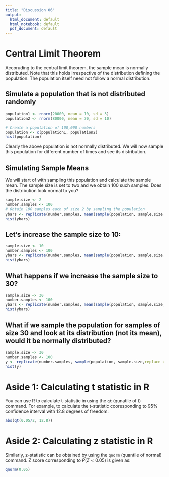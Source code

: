 ```yaml
---
title: "Discussion 06"
output:
  html_document: default
  html_notebook: default
  pdf_document: default
---
```


# Central Limit Theorem

Accoruding to the central limit theorem, the sample mean is normally
distributed. Note that this holds irrespective of the distribution
defining the population. The population itself need not follow a
normal distribution.

## Simulate a population that is not distributed randomly
```r
population1 <- rnorm(20000, mean = 10, sd = 3)
population2 <- rnorm(80000, mean = 70, sd = 10)

# Create a population of 100,000 numbers
population <- c(population1, population2)
hist(population)
```

Clearly the above population is not normally distributed.
We will now sample this population for different number of times
and see its distribution.

## Simulating Sample Means

We will start of with sampling this population and calculate the sample mean. The
sample size is set to two and we obtain 100 such samples. Does the
distribution look normal to you?

```r
sample.size <- 2
number.samples <- 100
# Obtain 100 samples each of size 2 by sampling the population
ybars <- replicate(number.samples, mean(sample(population, sample.size,replace = TRUE)))
hist(ybars)
```


## Let's increase the sample size to 10:

```r
sample.size <- 10
number.samples <- 100
ybars <- replicate(number.samples, mean(sample(population, sample.size, replace = TRUE)))
hist(ybars)
```

## What happens if we increase the sample size to 30?

```r
sample.size <- 30
number.samples <- 100
ybars <- replicate(number.samples, mean(sample(population, sample.size, replace = TRUE)))
hist(ybars)
```





## What if we sample the population for samples of size 30 and look at its distribution (not its mean), would it be normally distributed?

```r
sample.size <- 30
number.samples <- 100
y <- replicate(number.samples, sample(population, sample.size,replace = TRUE))
hist(y)
```

# Aside 1: Calculating t statistic in R

You can use R to calculate t-statistic in using the `qt` (qunatile of t) command.
For example, to calculate the t-statistic cooresponding to 95% confidence interval
with 12.8 degrees of freedom:

```r
abs(qt(0.05/2, 12.8))
```

# Aside 2: Calculating z statistic in R

Similarly, z-statistic can be obtained by using the `qnorm` (quantile of normal) command.
Z score corresponding to $P(Z<0.05)$ is given as:

```r
qnorm(0.05)
```


